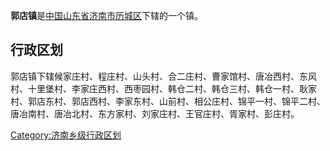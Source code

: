'''郭店镇'''是[[中华人民共和国|中国]][[山东省|山东省]][[济南市|济南市]][[历城区|历城区]]下辖的一个镇。

== 行政区划 ==

郭店镇下辖候家庄村、程庄村、山头村、合二庄村、曹家馆村、唐冶西村、东风村、十里堡村、李家庄西村、西枣园村、韩仓二村、韩仓三村、韩仓一村、耿家村、郭店东村、郭店西村、李家东村、山前村、相公庄村、锦平一村、锦平二村、唐冶南村、唐冶北村、东方家村、刘家庄村、王官庄村、胥家村、彭庄村。

{{山东小作品}}

{{济南市历城区行政区划}}

[[Category:济南乡级行政区划|Category:济南乡级行政区划]]